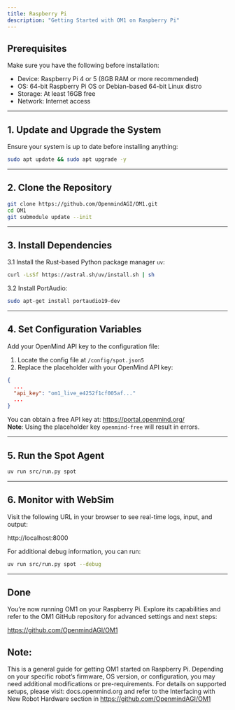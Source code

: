 ```yaml
---
title: Raspberry Pi
description: "Getting Started with OM1 on Raspberry Pi"
---
```


## Prerequisites

Make sure you have the following before installation:

- Device: Raspberry Pi 4 or 5 (8GB RAM or more recommended)
- OS: 64-bit Raspberry Pi OS or Debian-based 64-bit Linux distro
- Storage: At least 16GB free
- Network: Internet access

---

## 1. Update and Upgrade the System

Ensure your system is up to date before installing anything:

```bash
sudo apt update && sudo apt upgrade -y
```

---

## 2. Clone the Repository

```bash
git clone https://github.com/OpenmindAGI/OM1.git
cd OM1
git submodule update --init
```

---

## 3. Install Dependencies

 3.1 Install the Rust-based Python package manager `uv`:

```bash
curl -LsSf https://astral.sh/uv/install.sh | sh
```

3.2 Install PortAudio:

```bash
sudo apt-get install portaudio19-dev
```

---

## 4. Set Configuration Variables

Add your OpenMind API key to the configuration file:

1. Locate the config file at `/config/spot.json5`
2. Replace the placeholder with your OpenMind API key:

```json
{
  ...
  "api_key": "om1_live_e4252f1cf005af..."
  ...
}
```

You can obtain a free API key at: https://portal.openmind.org/  
**Note**: Using the placeholder key `openmind-free` will result in errors.

---

## 5. Run the Spot Agent

```bash
uv run src/run.py spot
```

---

## 6. Monitor with WebSim

Visit the following URL in your browser to see real-time logs, input, and output:

http://localhost:8000

For additional debug information, you can run:

```bash
uv run src/run.py spot --debug
```

---

## Done

You’re now running OM1 on your Raspberry Pi.
Explore its capabilities and refer to the OM1 GitHub repository for advanced settings and next steps:

https://github.com/OpenmindAGI/OM1

## Note:

This is a general guide for getting OM1 started on Raspberry Pi. Depending on your specific robot’s firmware, OS version, or configuration, you may need additional modifications or pre-requirements.
For details on supported setups, please visit: docs.openmind.org and refer to the Interfacing with New Robot Hardware section in https://github.com/OpenmindAGI/OM1


